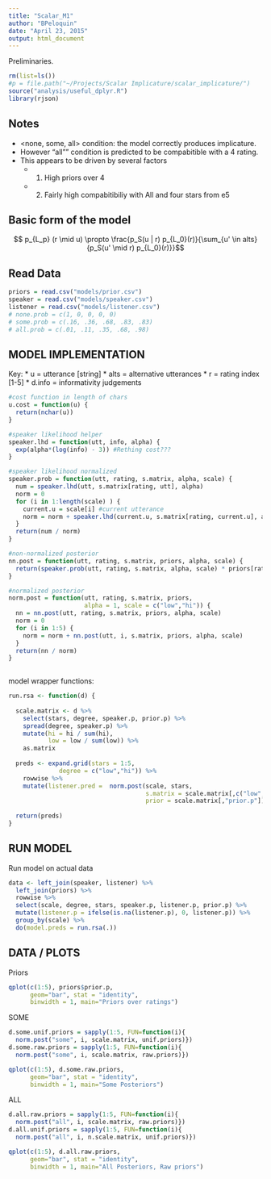 ```yaml
---
title: "Scalar_M1"
author: "BPeloquin"
date: "April 23, 2015"
output: html_document
---
```


Preliminaries.

```r
rm(list=ls())
#p = file.path("~/Projects/Scalar Implicature/scalar_implicature/")
source("analysis/useful_dplyr.R")
library(rjson)
```

## Notes
* <none, some, all> condition: the model correctly produces implicature.
* However "all"" condition is predicted to be compabitible with a 4 rating.
* This appears to be driven by several factors
  * 1) High priors over 4
  * 2) Fairly high compabitibiliy with All and four stars from e5

## Basic form of the model

$$ p_{L_p} (r \mid u) \propto \frac{p_S(u | r) p_{L_0}(r)}{\sum_{u' \in alts}{p_S(u' \mid r) p_{L_0}(r)}}$$

Read Data 
---------

```r
priors = read.csv("models/prior.csv")
speaker = read.csv("models/speaker.csv")
listener = read.csv("models/listener.csv")
# none.prob = c(1, 0, 0, 0, 0)
# some.prob = c(.16, .36, .68, .83, .83)
# all.prob = c(.01, .11, .35, .68, .98)

```

## MODEL IMPLEMENTATION

Key:
* u = utterance [string]
* alts = alternative utterances
* r = rating index [1-5]
* d.info = informativity judgements

```r
#cost function in length of chars
u.cost = function(u) {
  return(nchar(u))
}

#speaker likelihood helper 
speaker.lhd = function(utt, info, alpha) {
  exp(alpha*(log(info) - 3)) #Rething cost??? 
}

#speaker likelihood normalized
speaker.prob = function(utt, rating, s.matrix, alpha, scale) {
  num = speaker.lhd(utt, s.matrix[rating, utt], alpha)
  norm = 0
  for (i in 1:length(scale) ) {
    current.u = scale[i] #current utterance
    norm = norm + speaker.lhd(current.u, s.matrix[rating, current.u], alpha)
  }
  return(num / norm)
}

#non-normalized posterior
nn.post = function(utt, rating, s.matrix, priors, alpha, scale) {
  return(speaker.prob(utt, rating, s.matrix, alpha, scale) * priors[rating])
}

#normalized posterior
norm.post = function(utt, rating, s.matrix, priors, 
                     alpha = 1, scale = c("low","hi")) {
  nn = nn.post(utt, rating, s.matrix, priors, alpha, scale)
  norm = 0
  for (i in 1:5) {
    norm = norm + nn.post(utt, i, s.matrix, priors, alpha, scale)
  }
  return(nn / norm)
}
  
```

model wrapper functions:

```r
run.rsa <- function(d) {
  
  scale.matrix <- d %>% 
    select(stars, degree, speaker.p, prior.p) %>% 
    spread(degree, speaker.p) %>% 
    mutate(hi = hi / sum(hi), 
           low = low / sum(low)) %>%
    as.matrix
  
  preds <- expand.grid(stars = 1:5, 
              degree = c("low","hi")) %>%
    rowwise %>%
    mutate(listener.pred =  norm.post(scale, stars, 
                                      s.matrix = scale.matrix[,c("low","hi")], 
                                      prior = scale.matrix[,"prior.p"]))
    
  return(preds)
} 
```


RUN MODEL
--------

Run model on actual data

```r
data <- left_join(speaker, listener) %>%
  left_join(priors) %>%
  rowwise %>%
  select(scale, degree, stars, speaker.p, listener.p, prior.p) %>%
  mutate(listener.p = ifelse(is.na(listener.p), 0, listener.p)) %>%
  group_by(scale) %>%
  do(model.preds = run.rsa(.))

```


## DATA / PLOTS

Priors
```r
qplot(c(1:5), priors$prior.p,
      geom="bar", stat = "identity",
      binwidth = 1, main="Priors over ratings")
```

SOME
```r
d.some.unif.priors = sapply(1:5, FUN=function(i){
  norm.post("some", i, scale.matrix, unif.priors)})
d.some.raw.priors = sapply(1:5, FUN=function(i){
  norm.post("some", i, scale.matrix, raw.priors)})

qplot(c(1:5), d.some.raw.priors,
      geom="bar", stat = "identity",
      binwidth = 1, main="Some Posteriors")
```

ALL
```r
d.all.raw.priors = sapply(1:5, FUN=function(i){
  norm.post("all", i, scale.matrix, raw.priors)})
d.all.unif.priors = sapply(1:5, FUN=function(i){
  norm.post("all", i, n.scale.matrix, unif.priors)})

qplot(c(1:5), d.all.raw.priors,
      geom="bar", stat = "identity",
      binwidth = 1, main="All Posteriors, Raw priors")
```

